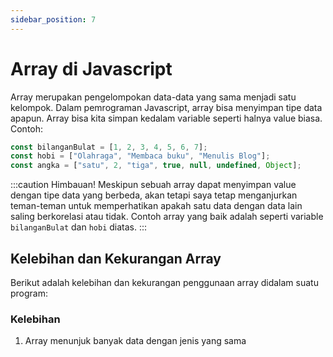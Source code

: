 ```yaml
---
sidebar_position: 7
---
```


# Array di Javascript

Array merupakan pengelompokan data-data yang sama menjadi satu kelompok.
Dalam pemrograman Javascript, array bisa menyimpan tipe data apapun. Array bisa kita simpan kedalam variable seperti halnya value biasa.
Contoh:

```javascript
const bilanganBulat = [1, 2, 3, 4, 5, 6, 7];
const hobi = ["Olahraga", "Membaca buku", "Menulis Blog"];
const angka = ["satu", 2, "tiga", true, null, undefined, Object];
```

:::caution Himbauan!
Meskipun sebuah array dapat menyimpan value dengan tipe data yang berbeda, akan tetapi saya tetap menganjurkan teman-teman untuk memperhatikan apakah satu data dengan data lain saling berkorelasi atau tidak. Contoh array yang baik adalah seperti variable `bilanganBulat` dan `hobi` diatas.
:::

## Kelebihan dan Kekurangan Array

Berikut adalah kelebihan dan kekurangan penggunaan array didalam suatu program:

### Kelebihan

1. Array menunjuk banyak data dengan jenis yang sama
